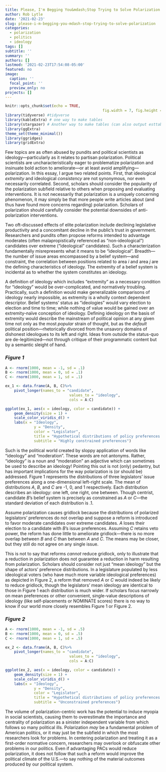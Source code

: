 ```yaml
---
title: Please, I'm Begging You&mdash;Stop Trying to Solve Polarization
author: Rob Lytle
date: '2021-02-23'
slug: please-i-m-begging-you-mdash-stop-trying-to-solve-polarization
categories:
  - polarization
  - politics
  - ideology
tags: []
subtitle: ''
summary: ''
authors: []
lastmod: '2021-02-23T17:54:08-05:00'
featured: no
image:
  caption: ''
  focal_point: ''
  preview_only: no
projects: []
---
```



```r
knitr::opts_chunk$set(echo = TRUE,
											fig.width = 7, fig.height = 4)
library(tidyverse) #tidyverse
library(kableExtra) # one way to make tables
library(stargazer) # Another way to make tables (can also output esttab to .tex--examples below)
library(ggExtra)
theme_set(theme_minimal())
library(ggridges)
library(gridExtra)
```

Few topics are as often abused by pundits and political scientists as ideology&mdash;particularly as it relates to partisan polarization. Political scientists are uncharacteristically eager to problematize polarization and insinuate bold action to ameliorate&mdash;or at least avoid amplifying&mdash;polarization. In this essay, I argue two related points. First, that ideological *extremity* and ideological *consistency* are not synonymous, nor even necessarily correlated. Second, scholars should consider the popularity of the polarization subfield relative to others when proposing and evaluating interventions. It is not necessarily that polarization is a uniquely concerning phenomenon, it may simply be that more people write articles about (and thus have found more concerns regarding) polarization. Scholars of polarization should carefully consider the potential downsides of anti-polarization interventions.

Two oft-discussed effects of elite polarization include declining legislative productivity and a concomitant decline in the public's trust in government. Researchers and pundits often propose reforms intended to advantage moderates (often malapropistically referenced as "non-ideological") candidates over extreme ("ideological" candidates). Such a characterization fundamentally misrepresents what it means to be "ideological". Breadth&mdash;the number of issue areas encompassed by a belief system&mdash;and constraint, the correlation between positions related to area *i* and area *j* are the defining characteristics of ideology. The extremity of a belief system is incidental as to whether the system constitutes an ideology. 

A definition of ideology which includes "extremity" as a necessary condition for "ideology" would be over-complicated, and normatively troubling. Practically, such a definition would make generalizable comparisons of ideology nearly impossible, as extremity is a wholly context dependent descriptor. Belief systems' status as "ideologies" would vary election to election and time to time; while nothing of value would be gained over an extremity-naïve conception of ideology. Defining ideology on the basis of extremity would describe the mainstream of political opinion at any given time not only as the most *popular* strain of thought, but as the *default* political position&mdash;rhetorically divorced from the unsavory domains of dishonest ideologues to its left and right. Ideas from outside the status-quo are de-legitimized&mdash;not through critique of their programmatic content but by a semantic sleight of hand. 

### ***Figure 1***

```r

A <- rnorm(1000, mean = -1, sd = .1)
B <- rnorm(1000, mean = 0, sd = .1)
C <- rnorm(1000, mean = 1, sd = .1)

ex_1 <- data.frame(A, B, C)%>%
	pivot_longer(names_to = "candidate",
							 values_to = "ideology",
							 cols = A:C)

ggplot(ex_1, aes(x = ideology, color = candidate)) +
	geom_density(size = 1) +
	scale_color_viridis_d() +
	labs(x = "Ideology",
			 y = "Density",
			 color = "Legislator",
			 title = "Hypothetical distributions of policy preferences on a left-right scale",
			 subtitle = "Highly constrained preferences")
```


Such is the political world created by sloppy application of words like "ideology" and "moderation". These words are not antonyms. Rather, "ideology" is a noun and "moderation" an adjective which can sometimes be used to describe an ideology! Pointing this out is not (only) pedantry, but has important implications for the way polarization is (or should be) addressed. Figure 1 represents the distributions of three legislators' issue preferences along a one-dimensional left-right scale. The mean of distributions $A$, $B$, and $C$ are -1, 0, and 1 respectively. Each distribution describes an ideology: one left, one right, one between. Though centrist, candidate $B$'s belief system is precisely as constrained as $A$ or $C$&mdash;the standard deviation of each distribution is .1.

Assume polarization causes gridlock because the distributions of polarized legislators' preferences do not overlap and suppose a reform is introduced to favor moderate candidates over extreme candidates. $A$ loses their election to a candidate with $B$'s issue preferences. Assuming $C$ retains veto power, the reform has done little to ameliorate gridlock&mdash;there is no more overlap between $B$ and $C$ than between $A$ and $C$. The means may be closer, but they still do not agree on any single issue. 

This is not to say that reforms *cannot* reduce gridlock, only to illustrate that a  reduction in polarization does not guarantee a reduction in harm resulting from polarization. Scholars should consider not just "mean ideology" but the shape of actors' preference distributions. In a legislature populated by less ideological voters (who have much more variable ideological preferences) as depicted in Figure 2, a reform that removed $A$ or $C$ would indeed be likely to reduce gridlock, though the legislators' mean ideology are identical to those in Figure 1 each distribution is much wider. If scholars focus narrowly on mean preferences or other convenient, single-value descriptions of ideology (like self-placements or NOMINATE scores) there is no way to know if our world more closely resembles Figure 1 or Figure 2.

### ***Figure 2***


```r

A <- rnorm(1000, mean = -1, sd = .5)
B <- rnorm(1000, mean = 0, sd = .5)
C <- rnorm(1000, mean = 1, sd = .5)

ex_2 <- data.frame(A, B, C)%>%
	pivot_longer(names_to = "candidate",
							 values_to = "ideology",
							 cols = A:C)

ggplot(ex_2, aes(x = ideology, color = candidate)) +
	geom_density(size = 1) +
	scale_color_viridis_d() +
	labs(x = "Ideology",
			 y = "Density",
			 color = "Legislator",
			 title = "Hypothetical distributions of policy preferences on a left-right scale",
			 subtitle = "Unconstrained preferences")
```

The volume of polarization-centric work has the potential to induce myopia in social scientists, causing them to overestimate the importance and centrality of polarization as a sinister independent variable from which follows so many political ills. Polarization *may* be a fundamental problem of American politics, or it may just be the subfield in which the most researchers look for problems. In centering polarization and treating it as a first-order normative concern, researchers may overlook or obfuscate other problems in our politics. Even if advantaging PACs would reduce polarization, it does not follow that such a reform would improve the political climate of the U.S.&mdash;to say nothing of the material outcomes produced by our political system.
